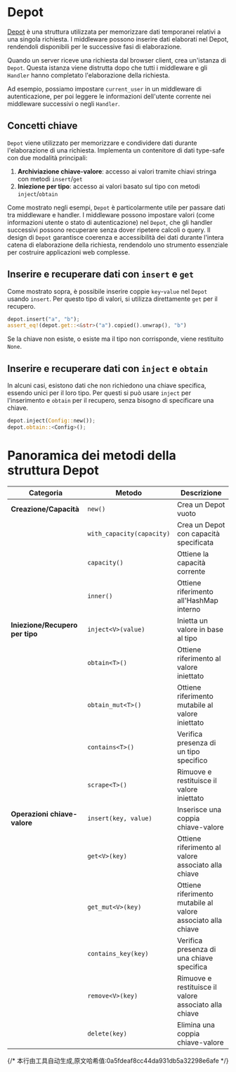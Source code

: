 # Depot


[Depot](https://docs.rs/salvo_core/latest/salvo_core/struct.Depot.html) è una struttura utilizzata per memorizzare dati temporanei relativi a una singola richiesta. I middleware possono inserire dati elaborati nel Depot, rendendoli disponibili per le successive fasi di elaborazione.

Quando un server riceve una richiesta dal browser client, crea un'istanza di `Depot`. Questa istanza viene distrutta dopo che tutti i middleware e gli `Handler` hanno completato l'elaborazione della richiesta.

Ad esempio, possiamo impostare `current_user` in un middleware di autenticazione, per poi leggere le informazioni dell'utente corrente nei middleware successivi o negli `Handler`.

## Concetti chiave

`Depot` viene utilizzato per memorizzare e condividere dati durante l'elaborazione di una richiesta. Implementa un contenitore di dati type-safe con due modalità principali:

1. **Archiviazione chiave-valore**: accesso ai valori tramite chiavi stringa con metodi `insert`/`get`
2. **Iniezione per tipo**: accesso ai valori basato sul tipo con metodi `inject`/`obtain`


Come mostrato negli esempi, `Depot` è particolarmente utile per passare dati tra middleware e handler. I middleware possono impostare valori (come informazioni utente o stato di autenticazione) nel `Depot`, che gli handler successivi possono recuperare senza dover ripetere calcoli o query. Il design di `Depot` garantisce coerenza e accessibilità dei dati durante l'intera catena di elaborazione della richiesta, rendendolo uno strumento essenziale per costruire applicazioni web complesse.
<Tabs>
  <Tab label="main.rs">
    <MainCode/>
  </Tab>
  <Tab label="Cargo.toml">
    <CargoCode/>
  </Tab>
</Tabs>

## Inserire e recuperare dati con `insert` e `get`

Come mostrato sopra, è possibile inserire coppie `key`-`value` nel `Depot` usando `insert`. Per questo tipo di valori, si utilizza direttamente `get` per il recupero.

```rust
depot.insert("a", "b");
assert_eq!(depot.get::<&str>("a").copied().unwrap(), "b")
```

Se la chiave non esiste, o esiste ma il tipo non corrisponde, viene restituito `None`.

## Inserire e recuperare dati con `inject` e `obtain`

In alcuni casi, esistono dati che non richiedono una chiave specifica, essendo unici per il loro tipo. Per questi si può usare `inject` per l'inserimento e `obtain` per il recupero, senza bisogno di specificare una chiave.

```rust
depot.inject(Config::new());
depot.obtain::<Config>();
```

# Panoramica dei metodi della struttura Depot

| Categoria | Metodo | Descrizione |
|------|------|------|
| **Creazione/Capacità** | `new()` | Crea un Depot vuoto |
| | `with_capacity(capacity)` | Crea un Depot con capacità specificata |
| | `capacity()` | Ottiene la capacità corrente |
| | `inner()` | Ottiene riferimento all'HashMap interno |
| **Iniezione/Recupero per tipo** | `inject<V>(value)` | Inietta un valore in base al tipo |
| | `obtain<T>()` | Ottiene riferimento al valore iniettato |
| | `obtain_mut<T>()` | Ottiene riferimento mutabile al valore iniettato |
| | `contains<T>()` | Verifica presenza di un tipo specifico |
| | `scrape<T>()` | Rimuove e restituisce il valore iniettato |
| **Operazioni chiave-valore** | `insert(key, value)` | Inserisce una coppia chiave-valore |
| | `get<V>(key)` | Ottiene riferimento al valore associato alla chiave |
| | `get_mut<V>(key)` | Ottiene riferimento mutabile al valore associato alla chiave |
| | `contains_key(key)` | Verifica presenza di una chiave specifica |
| | `remove<V>(key)` | Rimuove e restituisce il valore associato alla chiave |
| | `delete(key)` | Elimina una coppia chiave-valore |
{/* 本行由工具自动生成,原文哈希值:0a5fdeaf8cc44da931db5a32298e6afe */}